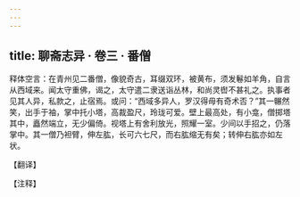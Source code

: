 ```yaml
---
---
---
```

title: 聊斋志异 · 卷三 · 番僧
---

释体空言：在青州见二番僧，像貌奇古，耳缀双环，被黄布，须发鬈如羊角，自言从西域来。闻太守重佛，谒之，太守遣二隶送诣丛林，和尚灵辔不甚礼之。执事者见其人异，私款之，止宿焉。或问：“西域多异人，罗汉得毋有奇术否？”其一冁然笑，出手于袖，掌中托小塔，高裁盈尺，玲珑可爱。壁上最高处，有小龛，僧掷塔其中，矗然端立，无少偏倚。视塔上有舍利放光，照耀一室。少间以手招之，仍落掌中。其一僧乃袒臂，伸左肱，长可六七尺，而右肱缩无有矣；转伸右肱亦如左状。

【翻译】

【注释】

